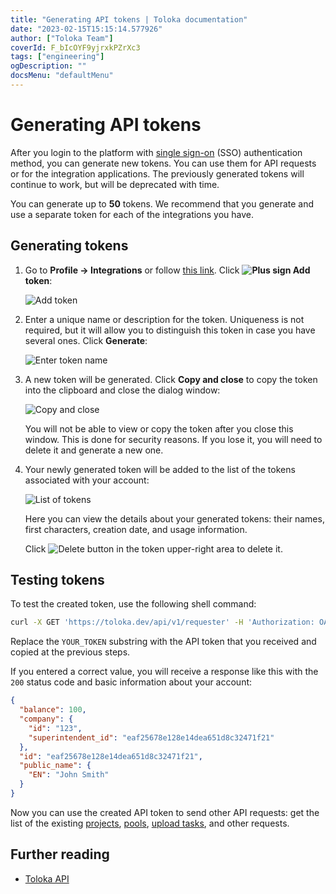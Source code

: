 ```yaml
---
title: "Generating API tokens | Toloka documentation"
date: "2023-02-15T15:15:14.577926"
author: ["Toloka Team"]
coverId: F_bIcOYF9yjrxkPZrXc3
tags: ["engineering"]
ogDescription: ""
docsMenu: "defaultMenu"
---
```


# Generating API tokens

After you login to the platform with [single sign-on](/docs/guide/sso/authentication) (SSO) authentication method, you can generate new tokens. You can use them for API requests or for the integration applications. The previously generated tokens will continue to work, but will be deprecated with time.

<Note mode="tip" title="Tip">

You can generate up to **50** tokens. We recommend that you generate and use a separate token for each of the integrations you have.

</Note>

## Generating tokens

1. Go to **Profile → Integrations** or follow [this link](https://platform.toloka.ai/requester/profile/integration). Click **<img src="https://tlkfrontprod.azureedge.net/portal-production/static/uploaded/images/1675425166901/1675425166901_original_svg.svg" alt="Plus sign" /> Add token**:

    <Image withBackground imageId="1675426516899" alt="Add token" />

1. Enter a unique name or description for the token. Uniqueness is not required, but it will allow you to distinguish this token in case you have several ones. Click **Generate**:

    <Image withBackground imageId="1675426502664" alt="Enter token name" />

1. A new token will be generated. Click **Copy and close** to copy the token into the clipboard and close the dialog window:

    <Image withBackground imageId="1675426524161" alt="Copy and close" />

    <Note mode="warning" title="Warning">

    You will not be able to view or copy the token after you close this window. This is done for security reasons. If you lose it, you will need to delete it and generate a new one.

    </Note>

1. Your newly generated token will be added to the list of the tokens associated with your account:

    <Image withBackground imageId="1675426520685" alt="List of tokens" />

    Here you can view the details about your generated tokens: their names, first characters, creation date, and usage information.

    Click <img src="https://tlkfrontprod.azureedge.net/portal-production/static/uploaded/images/1675425169249/1675425169249_original_svg.svg" alt="Delete button" /> in the token upper-right area to delete it.

## Testing tokens

To test the created token, use the following shell command:

```bash
curl -X GET 'https://toloka.dev/api/v1/requester' -H 'Authorization: OAuth YOUR_TOKEN'
```

Replace the `YOUR_TOKEN` substring with the API token that you received and copied at the previous steps.

If you entered a correct value, you will receive a response like this with the `200` status code and basic information about your account:

```json
{
  "balance": 100,
  "company": {
    "id": "123",
    "superintendent_id": "eaf25678e128e14dea651d8c32471f21"
  },
  "id": "eaf25678e128e14dea651d8c32471f21",
  "public_name": {
    "EN": "John Smith"
  }
}
```

Now you can use the created API token to send other API requests: get the list of the existing [projects](/docs/api/get-prj-list), [pools](/docs/api/get-pool-list), [upload tasks](/docs/api/upload-tasks), and other requests.

## Further reading

- [Toloka API](/docs/api/)
